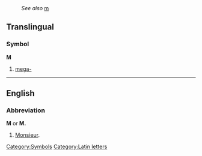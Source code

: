 :''See also'' [[m]]
==Translingual==
===Symbol===
'''M'''

# [[mega-]]
----
==English==
===Abbreviation===
'''M''' or '''M.'''

# [[Monsieur]].

[[Category:Symbols]]
[[Category:Latin letters]]